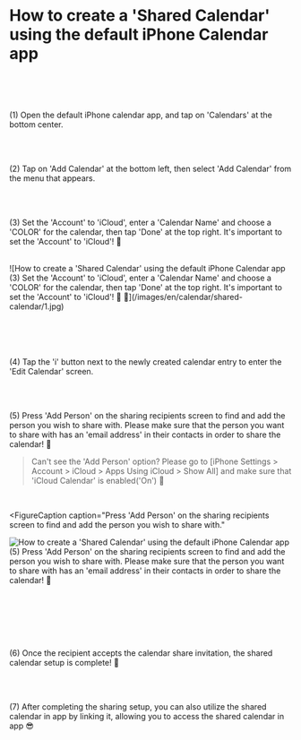 
# How to create a 'Shared Calendar' using the default iPhone Calendar app

<SchedulerAddress locale='en' />

<br />
<br />
<br />

(1) Open the default iPhone calendar app, and tap on 'Calendars' at the bottom center.

<br />
<br />

(2) Tap on 'Add Calendar' at the bottom left, then select 'Add Calendar' from
the menu that appears.

<br />
<br />

(3) Set the 'Account' to 'iCloud', enter a 'Calendar Name' and choose a 'COLOR' for the calendar, then tap 'Done' at the top right. It's important to set the 'Account' to 'iCloud'! 📌

<br />

<FigureCaption caption="It's important to set the 'Account' to 'iCloud'! 📌">
  ![How to create a 'Shared Calendar' using the default iPhone Calendar app (3)
  Set the 'Account' to 'iCloud', enter a 'Calendar Name' and choose a 'COLOR'
  for the calendar, then tap 'Done' at the top right. It's important to set the
  'Account' to 'iCloud'! 📌 📌](/images/en/calendar/shared-calendar/1.jpg)
</FigureCaption>

<br />
<br />
<br />
<br />
<br />

(4) Tap the 'i' button next to the newly created calendar entry to enter the 'Edit Calendar' screen.

<br />
<br />

(5) Press 'Add Person' on the sharing recipients screen to find and add the
person you wish to share with. Please make sure that the person you want to
share with has an 'email address' in their contacts in order to share the
calendar! 📌

> Can't see the 'Add Person' option? Please go to [iPhone Settings > Account > iCloud > Apps Using iCloud > Show All] and make sure that 'iCloud Calendar' is enabled('On') 🙏

<br />

<FigureCaption
  caption="Press 'Add Person' on the sharing recipients screen to find and add the
person you wish to share with."
>
  ![How to create a 'Shared Calendar' using the default iPhone Calendar app (5)
  Press 'Add Person' on the sharing recipients screen to find and add the person
  you wish to share with. Please make sure that the person you want to share
  with has an 'email address' in their contacts in order to share the calendar!
  📌](/images/en/calendar/shared-calendar/2.jpg)
</FigureCaption>

<br />
<br />
<br />
<br />
<br />

(6) Once the recipient accepts the calendar share invitation, the shared
calendar setup is complete! 🙌

<br />
<br />

(7) After completing the sharing setup, you can also utilize the shared calendar
in <NewTabSchedulerApp locale='en' /> app by linking it, allowing you to
access the shared calendar in <NewTabSchedulerApp locale='en' /> app 😎
